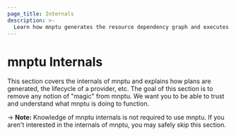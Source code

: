 ```yaml
---
page_title: Internals
description: >-
  Learn how mnptu generates the resource dependency graph and executes other internal processes.
---
```


# mnptu Internals

This section covers the internals of mnptu and explains how
plans are generated, the lifecycle of a provider, etc. The goal
of this section is to remove any notion of "magic" from mnptu.
We want you to be able to trust and understand what mnptu is
doing to function.

-> **Note:** Knowledge of mnptu internals is not
required to use mnptu. If you aren't interested in the internals
of mnptu, you may safely skip this section.
